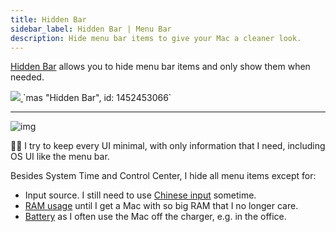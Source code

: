 ```yaml
---
title: Hidden Bar
sidebar_label: Hidden Bar | Menu Bar
description: Hide menu bar items to give your Mac a cleaner look.
---
```


[Hidden Bar](https://apps.apple.com/app/hidden-bar/id1452453066) allows you to
hide menu bar items and only show them when needed.


<Tabs>
  <TabItem value="AppStore" label="App Store" default>
    <a href="https://apps.apple.com/app/hidden-bar/id1452453066">
      <img src="https://developer.apple.com/assets/elements/badges/download-on-the-app-store.svg" />
    </a>
  </TabItem>
  <TabItem value="brewfile" label="Brewfile">
    `mas "Hidden Bar", id: 1452453066`
  </TabItem>
</Tabs>

---

![img](https://is1-ssl.mzstatic.com/image/thumb/Purple123/v4/87/ef/ee/87efee47-0191-bf71-9710-0474d7671f03/pr_source.png/1286x0w.webp)

👨‍💻 I try to keep every UI minimal, with only information that I need, including OS UI like the menu bar.

Besides System Time and Control Center, I hide all menu items except for:

- Input source. I still need to use [Chinese input](./squirrel) sometime.
- [RAM usage](./stats) until I get a Mac with so big RAM that I no longer care.
- [Battery](./stats) as I often use the Mac off the charger, e.g. in the office.
